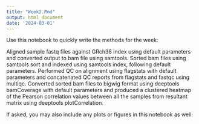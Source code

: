 ```yaml
---
title: "Week2.Rmd"
output: html_document
date: '2024-03-01'
---
```


Use this notebook to quickly write the methods for the week:

Aligned sample fastq files against GRch38 index using default parameters and converted output to bam file using samtools.
Sorted bam files using samtools sort and indexed using samtools index, following default parameters.
Performed QC on alignment using flagstats with default parameters and concatenated QC reports from flagstats and fastqc using multiqc. 
Converted sorted bam files to bigwig format using deeptools bamCoverage with default parameters and produced a clustered heatmap of the Pearson correlation values between all the samples from resultant matrix using deeptools plotCorrelation. 

If asked, you may also include any plots or figures in this notebook as well:
